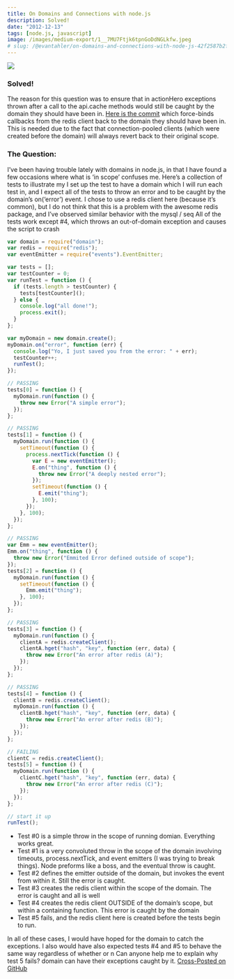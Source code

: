 ```yaml
---
title: On Domains and Connections with node.js
description: Solved!
date: "2012-12-13"
tags: [node.js, javascript]
image: /images/medium-export/1__7MU7Ftjk6tpnGoDdNGLkfw.jpeg
# slug: /@evantahler/on-domains-and-connections-with-node-js-42f2587b2fd2
---
```


![](/images/medium-export/1__7MU7Ftjk6tpnGoDdNGLkfw.jpeg)

### Solved!

The reason for this question was to ensure that in actionHero exceptions thrown after a call to the api.cache methods would still be caught by the domain they should have been in. [Here is the commit](https://github.com/evantahler/actionHero/commit/c5ebfc0e819cc0ed18e3ebb86c09f32b35406d73) which force-binds callbacks from the redis client back to the domain they should have been in. This is needed due to the fact that connection-pooled clients (which were created before the domain) will always revert back to their original scope.

### The Question:

I’ve been having trouble lately with domains in node.js, in that I have found a few occasions where what is ‘in scope’ confuses me. Here’s a collection of tests to illustrate my I set up the test to have a domain which I will run each test in, and I expect all of the tests to throw an error and to be caught by the domain’s on(‘error’) event. I chose to use a redis client here (because it’s common), but I do not think that this is a problem with the awesome redis package, and I’ve observed similar behavior with the mysql / seq All of the tests work except #4, which throws an out-of-domain exception and causes the script to crash

```js
var domain = require("domain");
var redis = require("redis");
var eventEmitter = require("events").EventEmitter;

var tests = [];
var testCounter = 0;
var runTest = function () {
  if (tests.length > testCounter) {
    tests[testCounter]();
  } else {
    console.log("all done!");
    process.exit();
  }
};

var myDomain = new domain.create();
myDomain.on("error", function (err) {
  console.log("Yo, I just saved you from the error: " + err);
  testCounter++;
  runTest();
});

// PASSING
tests[0] = function () {
  myDomain.run(function () {
    throw new Error("A simple error");
  });
};

// PASSING
tests[1] = function () {
  myDomain.run(function () {
    setTimeout(function () {
      process.nextTick(function () {
        var E = new eventEmitter();
        E.on("thing", function () {
          throw new Error("A deeply nested error");
        });
        setTimeout(function () {
          E.emit("thing");
        }, 100);
      });
    }, 100);
  });
};

// PASSING
var Emm = new eventEmitter();
Emm.on("thing", function () {
  throw new Error("Emmited Error defined outside of scope");
});
tests[2] = function () {
  myDomain.run(function () {
    setTimeout(function () {
      Emm.emit("thing");
    }, 100);
  });
};

// PASSING
tests[3] = function () {
  myDomain.run(function () {
    clientA = redis.createClient();
    clientA.hget("hash", "key", function (err, data) {
      throw new Error("An error after redis (A)");
    });
  });
};

// PASSING
tests[4] = function () {
  clientB = redis.createClient();
  myDomain.run(function () {
    clientB.hget("hash", "key", function (err, data) {
      throw new Error("An error after redis (B)");
    });
  });
};

// FAILING
clientC = redis.createClient();
tests[5] = function () {
  myDomain.run(function () {
    clientC.hget("hash", "key", function (err, data) {
      throw new Error("An error after redis (C)");
    });
  });
};

// start it up
runTest();
```

- Test #0 is a simple throw in the scope of running domian. Everything works great.
- Test #1 is a very convoluted throw in the scope of the domain involving timeouts, process.nextTick, and event emitters (I was trying to break things). Node preforms like a boss, and the eventual throw is caught.
- Test #2 defines the emitter outside of the domain, but invokes the event from within it. Still the error is caught.
- Test #3 creates the redis client within the scope of the domain. The error is caught and all is well
- Test #4 creates the redis client OUTSIDE of the domain’s scope, but within a containing function. This error is caught by the domain
- Test #5 fails, and the redis client here is created before the tests begin to run.

In all of these cases, I would have hoped for the domain to catch the exceptions. I also would have also expected tests #4 and #5 to behave the same way regardless of whether or n Can anyone help me to explain why test 5 fails? domain can have their exceptions caught by it. [Cross-Posted on GitHub](https://gist.github.com/4274698)
